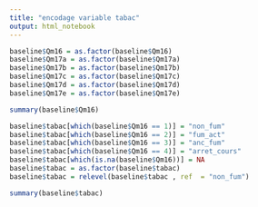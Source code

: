 ---
title: "encodage variable tabac"
output: html_notebook
---

```{r}
baseline$Qm16 = as.factor(baseline$Qm16)
baseline$Qm17a = as.factor(baseline$Qm17a)
baseline$Qm17b = as.factor(baseline$Qm17b)
baseline$Qm17c = as.factor(baseline$Qm17c)
baseline$Qm17d = as.factor(baseline$Qm17d)
baseline$Qm17e = as.factor(baseline$Qm17e)

```

```{r}
summary(baseline$Qm16)
```
```{r}
baseline$tabac[which(baseline$Qm16 == 1)] = "non_fum"
baseline$tabac[which(baseline$Qm16 == 2)] = "fum_act"
baseline$tabac[which(baseline$Qm16 == 3)] = "anc_fum"
baseline$tabac[which(baseline$Qm16 == 4)] = "arret_cours"
baseline$tabac[which(is.na(baseline$Qm16))] = NA
baseline$tabac = as.factor(baseline$tabac)
baseline$tabac = relevel(baseline$tabac , ref  = "non_fum")
```
```{r}
summary(baseline$tabac)
```



